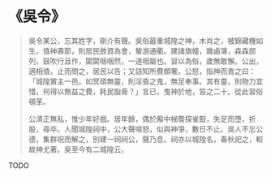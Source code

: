 # 《吳令》

> 吳令某公，忘其姓字，剛介有聲。吳俗最重城隍之神，木肖之，被錦藏機如生。值神壽節，則居民斂資為會，輦游通衢。建諸旗幢，雜鹵簿，森森部列，鼓吹行且作，闐闐咽咽然，一道相屬也。習以為俗，歲無敢懈。公出，適相值，止而問之，居民以告；又詰知所費頗奢。公怒，指神而責之曰：「城隍實主一邑。如冥頑無靈，則淫昏之鬼，無足奉事。其有靈，則物力宜惜，何得以無益之費，耗民脂膏？」言已，曳神於地，笞之二十。從此習俗頓革。
>
> 公清正無私，惟少年好戲。居年餘，偶於廨中梯簷探雀鷇，失足而墮，折股，尋卒。人聞城隍祠中，公大聲喧怒，似與神爭，數日不止。吳人不忘公德，集群祝而解之，別建一祠祠公，聲乃息。祠亦以城隍名，春秋祀之，較故神尤著。吳至今有二城隍云。

TODO